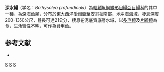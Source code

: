 {{Speciesbox
| taxon = Bathysolea profundicola
| status = NE
| status_system = IUCN3.1
| binomial_authority = [[Vaillant|Vaillant]], 1888
| synonyms = *''Solea profundicola'' <small>Vaillant, 1888</small>
*''Microchirus profundiculus'' <small>Vaillant, 1888</small>
*''Solea greenii'' <small>Günther, 1889</small>
*''Capartella longisquamis'' <small>Chabanaud, 1950</small>
*''Bathysolea longisquamis'' <small>Chabanaud, 1950</small>
}}

'''深水鰨'''（学名：''Bathysolea profundicola''）為[[輻鰭魚綱|輻鰭魚綱]][[鰈形目|鰈形目]][[鰨亞目|鰨亞目]][[鰨科|鰨科]]的其中一[[種|種]]，為深海魚類，分布於東[[大西洋|大西洋]][[愛爾蘭|愛爾蘭]]至[[安哥拉|安哥拉]]南部、[[地中海|地中海]]海域，棲息深度200-1350公尺，體長可達21公分，棲息在泥底質底層水域，以[[多毛類|多毛類]]及[[片腳類|片腳類]]為食，生活習性不明，可作為食用魚。

==参考文献==
*{{FishBase_species|genus=Barnardichthys|species=profundicola|year=2014|month=4}}

{{魚類小作品}}
{{Taxonbar}}
[[Category:1888年描述的鱼类|S]]
[[Category:食用魚|S]]
[[Category:深水鰨屬|S]]